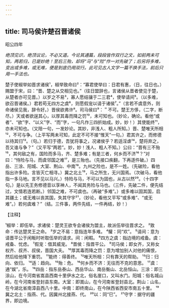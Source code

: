 ```yaml
---
---
---
```

title: 司马侯许楚召晋诸侯
---



昭公四年

*绝顶见识，绝顶议论，不必又道。今论其通篇，段段皆作双行之文，如前两未可知，两若归，已是妙绝！至后三殆，却将“马”与“险”作一对先破了；后另将多难，变出或多难，或无难，便是到底仍用双行。此可见古人文字一篇不换手法，前后只用一手法也。*

楚子使椒举如晋求诸侯¹，椒举致命曰²：“寡君使举曰：日君有惠，（日，往日也。）赐盟于宋，曰：“晋、楚之从交相见也。”（往日盟辞也，言诸侯从晋者使见于楚，从楚者亦可见晋。）以岁之不易³，寡人愿结骧于二三君⁴，使举请间⁵。（以多难，欲召晋诸侯。）君若苟无四方之虞⁶，则愿假宠以请于诸侯⁷。”（言若不虞意外，则命诸侯见我，辞令好。）晋侯欲弗许⁸。司马侯曰⁹：＂不可。楚王方侈，（二字，断尽。）天或者欲逞其心，以厚其毒而降之罚¹⁰，未可知也。（妙论，确论。看他“或者”、“欲”字、“以义”字、“而”字，一句凡作三四折始成。妙，妙！）其使能终¹¹，亦未可知也。（又陪一句，一发妙论。其妙，非浅人、粗人所知。）晋、楚唯天所相¹²，不可与争。（上平写两未可知，此定不可不接“惟天”一句。）君其许之，而修德以待其归¹³。（句。）若归于德，吾犹将事之，况诸侯乎？若适淫虐¹⁴，楚将弃之，吾又谁与争？”（又平写“两若”。妙，妙！浅人、粗人不知。）公曰：“晋有三不殆¹⁵，其何敌之有，国险而多马，齐、楚多难；有是三者，何乡而不济¹⁶？”对曰：“恃险与马，而虞邻国之难¹⁷，是三殆也。（先接口疾翻，下再逐件破。）四岳、三涂、阳城、大室、荆山、中南¹⁸。九州之险也，是不一姓。（先破险，看他指出许多险。言皆灭亡相寻。）冀之北土¹⁹，马之所生，无兴国焉。（次破马，看他指一多马地。言不见以马兴。）恃险与马，不可以为固也，从古以然²⁰。（十四字句。）是以先王务修德音以享神人，不闻其务险与马也。（三件，先破二件，便先结过，文情若连若断。）邻国之难，不可虞也。（再破“多难”。）或多难以固其国，启其疆土；或无难以丧其国，失其守宇²¹，（妙论，看他又平写“或多难”、“或无难”。）若何虞难？”（结。三件事，两件先结，一件再结，妙！）

【注释】

¹椒举：即伍举。求诸侯：楚灵王欲专会诸侯为盟主，故派伍举往晋求之。
²致命：传达楚灵王之命。
³岁之不易：意指连年多难。
⁴驩：同“欢”。
⁵请间：意为请晋平公于闲畈时听取伍举的请求。间：闲暇。
⁶四方之虞：指边境的戒备。虞：戒备、忧虑。
⁷假宠：借其威宠。
⁸晋侯：指晋平公。
⁹司马侯；即女齐，又称女权齐、叔齐、叔侯，晋国大夫。
¹⁰厚其毒而降之罚：意为增加别人对他的痛恨，然后给他降下重罚。
¹¹能终：得善终。
¹²唯天所相：只有靠天的帮助。
¹³归：归向、依归。
¹⁴适：趋向。
¹⁵殆：危。
¹⁶何乡而不济：无往而不克的意思。
¹⁷虞：通“娱”，乐。
¹⁸四岳：指东岳泰山、西岳华山、南岳衡山、北岳恒山。三涂：即三涂山，在今河南省嵩县西南十里伊水之北，俗名崖口，又叫水门。阳城：俗名城山岭，在今河南省登封县东南。大室：即嵩山，在今河南省登封县北。荆山：山名，在今湖北省南漳县西八十里。中南：即终南山，在今陕西省西安市南五十里。
¹⁹冀之北土：指燕、代。因冀州北接燕、代。
²⁰以：同“巳”。
²¹守字：据守的疆界，即边境。